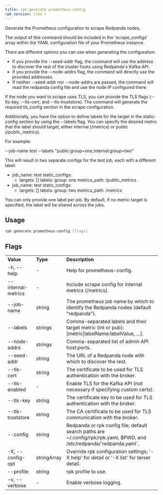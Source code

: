 ```yaml
---
title: rpk generate prometheus-config
rpk_version: (rev )
---
```


Generate the Prometheus configuration to scrape Redpanda nodes.

The output of this command should be included in the 'scrape_configs' array
within the YAML configuration file of your Prometheus instance.

There are different options you can use when generating the configuration:

- If you provide the --seed-addr flag, the command will use the address to
  discover the rest of the cluster hosts using Redpanda's Kafka API.
- If you provide the --node-addrs flag, the command will directly use the
  provided addresses.
- If neither --seed-addr nor --node-addrs are passed, the command will read the
  redpanda config file and use the node IP configured there.

If the node you want to scrape uses TLS, you can provide the TLS flags
(--tls-key, --tls-cert, and --tls-truststore). The command will generate the
required tls_config section in the scrape configuration.

Additionally, you have the option to define labels for the target in the
static-config section by using the --labels flag. You can specify the desired
metric that the label should target, either internal (/metrics) or public
(/public_metrics).

For example:

--job-name test --labels "public:group=one,internal:group=two"

This will result in two separate configs for the test job, each with a
different label:

- job_name: test
  static_configs:
  - targets: [<targets>]
    labels:
    group: one
    metrics_path: /public_metrics
- job_name: test
  static_configs:
  - targets: [<targets>]
    labels:
    group: two
    metrics_path: /metrics

You can only provide one label per job. By default, if no metric target is
specified, the label will be shared across the jobs.

## Usage

```bash
rpk generate prometheus-config [flags]
```

## Flags

<table>
  <tbody>
    <tr>
      <td>
        <strong>Value</strong>
      </td>
      <td>
        <strong>Type</strong>
      </td>
      <td>
        <strong>Description</strong>
      </td>
    </tr>
    <tr>
      <td>-h, --help</td>
      <td>-</td>
      <td>Help for prometheus-config.</td>
    </tr>
    <tr>
      <td>--internal-metrics</td>
      <td>-</td>
      <td>Include scrape config for internal metrics (/metrics).</td>
    </tr>
    <tr>
      <td>--job-name</td>
      <td>string</td>
      <td>
        The prometheus job name by which to identify the Redpanda nodes (default
        "redpanda").
      </td>
    </tr>
    <tr>
      <td>--labels</td>
      <td>strings</td>
      <td>
        Comma-separated labels and their target metric (int or pub):
        [metric|labelName:labelValue, ...].
      </td>
    </tr>
    <tr>
      <td>--node-addrs</td>
      <td>strings</td>
      <td>Comma-separated list of admin API host:ports.</td>
    </tr>
    <tr>
      <td>--seed-addr</td>
      <td>string</td>
      <td>The URL of a Redpanda node with which to discover the rest.</td>
    </tr>
    <tr>
      <td>--tls-cert</td>
      <td>string</td>
      <td>
        The certificate to be used for TLS authentication with the broker.
      </td>
    </tr>
    <tr>
      <td>--tls-enabled</td>
      <td>-</td>
      <td>
        Enable TLS for the Kafka API (not necessary if specifying custom certs).
      </td>
    </tr>
    <tr>
      <td>--tls-key</td>
      <td>string</td>
      <td>
        The certificate key to be used for TLS authentication with the broker.
      </td>
    </tr>
    <tr>
      <td>--tls-truststore</td>
      <td>string</td>
      <td>
        The CA certificate to be used for TLS communication with the broker.
      </td>
    </tr>
    <tr>
      <td>--config</td>
      <td>string</td>
      <td>
        Redpanda or rpk config file; default search paths are
        ~/.config/rpk/rpk.yaml, $PWD, and /etc/redpanda/`redpanda.yaml`.
      </td>
    </tr>
    <tr>
      <td>-X, --config-opt</td>
      <td>stringArray</td>
      <td>
        Override rpk configuration settings; '-X help' for detail or '-X list'
        for terser detail.
      </td>
    </tr>
    <tr>
      <td>--profile</td>
      <td>string</td>
      <td>rpk profile to use.</td>
    </tr>
    <tr>
      <td>-v, --verbose</td>
      <td>-</td>
      <td>Enable verbose logging.</td>
    </tr>
  </tbody>
</table>
